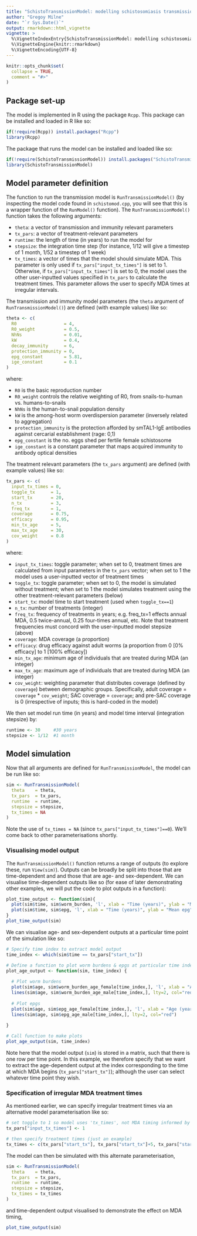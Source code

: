 ```yaml
---
title: "SchistoTransmissionModel: modelling schistosomiasis transmission & immunity"
author: "Gregoy Milne"
date: "`r Sys.Date()`"
output: rmarkdown::html_vignette
vignette: >
  %\VignetteIndexEntry{SchistoTransmissionModel: modelling schistosomiasis transmission}
  %\VignetteEngine{knitr::rmarkdown}
  %\VignetteEncoding{UTF-8}
---
```


```r
knitr::opts_chunk$set(
  collapse = TRUE,
  comment = "#>"
)
```

## Package set-up

The model is implemented in R using the package `Rcpp`. This package can be installed and loaded in R like so:
```r
if(!require(Rcpp)) install.packages("Rcpp")
library(Rcpp)
```

The package that runs the model can be installed and loaded like so:
```r
if(!require(SchistoTransmissionModel)) install.packages("SchistoTransmissionModel")
library(SchistoTransmissionModel)
```

## Model parameter definition

The function to run the transmission model is `RunTransmissionModel()` (by inspecting the model code found in `schistomod.cpp`, you will see that this is a wrapper function of the `RunModel()` function). The `RunTransmissionModel()` function takes the following arguments:

- `theta`:  a vector of transmission and immunity relevant parameters
- `tx_pars`: a vector of treatment-relevant parameters
- `runtime`: the length of time (in years) to run the model for
- `stepsize`: the integration time step (for instance, 1/12 will give a timestep of 1 month, 1/52 a timestep of 1 week)
- `tx_times`: a vector of times that the model should simulate MDA. This parameter is only used if `tx_pars["input_tx_times"]` is set to 1. Otherwise, if `tx_pars["input_tx_times"]` is set to 0, the model uses the other user-inputted values specified in `tx_pars` to calculate the treatment times. This parameter allows the user to specify MDA times at irregular intervals.


The transmission and immunity model parameters (the `theta` argument of `RunTransmissionModel()`) are defined (with example values) like so:
```r
theta <- c(    
  R0                  = 4,
  R0_weight           = 0.5,
  NhNs                = 0.01,
  kW                  = 0.4,
  decay_immunity      = 6,
  protection_immunity = 0,
  epg_constant        = 5.81,
  ige_constant        = 0.1 
)
```

where:

- `R0` is the basic reproduction number
- `R0_weight` controls the relative weighting of R0, from snails-to-human vs. humans-to-snails
- `NhNs` is the human-to-snail population density
- `kW` is the among-host worm overdispersion parameter (inversely related to aggregation)
- `protection_immunity` is the protection afforded by smTAL1-IgE antibodies against cercarial establishment (rage: 0,1)
- `epg_constant` is the no. eggs shed per fertile female schistosome
- `ige_constant` is a constant parameter that maps acquired immunity to antibody optical densities

The treatment relevant parameters (the `tx_pars` argument) are defined (with example values) like so:
```r
tx_pars <- c(
  input_tx_times = 0,
  toggle_tx      = 1,
  start_tx       = 20,
  n_tx           = 3,
  freq_tx        = 1,
  coverage       = 0.75,
  efficacy       = 0.95,
  min_tx_age     = 5,
  max_tx_age     = 30,
  cov_weight     = 0.8
)
```

where:

- `input_tx_times`: toggle parameter; when set to 0, treatment times are calculated from input parameters in the `tx_pars` vector; when set to 1 the model uses a user-inputted vector of treatment times
- `toggle_tx`: toggle parameter; when set to 0, the model is simulated without treatment; when set to 1 the model simulates treatment using the other treatment-relevant parameters (below)
- `start_tx`: model time to start treatment (used when `toggle_tx==1`) 
- `n_tx`: number of treatments (integer)
- `freq_tx`: frequency of treatments in years; e.g. freq_tx=1 effects annual MDA, 0.5 twice-annual, 0.25 four-times annual, etc. Note that treatment frequencies must concord with the user-inputted model stepsize (above)
- `coverage`: MDA coverage (a proportion)
- `efficacy`: drug efficacy against adult worms (a proportion from 0 [0% efficacy] to 1 [100% efficacy])
- `min_tx_age`: minimum age of individuals that are treated during MDA (an integer)
- `max_tx_age`: maximum age of individuals that are treated during MDA (an integer)
- `cov_weight`: weighting parameter that distributes coverage (defined by `coverage`) between demographic groups. Specifically, adult coverage = `coverage` * `cov_weight`; SAC coverage = `coverage`; and pre-SAC coverage is 0 (irrespective of inputs; this is hard-coded in the model)

We then set model run time (in years) and model time interval (integration stepsize) by:

```r
runtime <- 30     #30 years
stepsize <- 1/12  #1 month
```


## Model simulation

Now that all arguments are defined for `RunTransmissionModel`, the model can be run like so: 

```r
sim <- RunTransmissionModel(
  theta    = theta,
  tx_pars  = tx_pars, 
  runtime  = runtime, 
  stepsize = stepsize, 
  tx_times = NA
)
```

Note the use of `tx_times = NA` (since `tx_pars["input_tx_times"]==0`). We'll come back to other parameterisations shortly.


### Visualising model output
The `RunTransmissionModel()` function returns a range of outputs (to explore these, run `View(sim)`). Outputs can be broadly be split into those that are time-dependent and and those that are age- and sex-dependent. We can visualise time-dependent outputs like so (for ease of later demonstrating other examples, we will put the code to plot outputs in a function):

```r
plot_time_output <- function(sim){
  plot(sim$time, sim$worm_burden, 'l', xlab = "Time (years)", ylab = "Mean worm burden")
  plot(sim$time, sim$epg, 'l', xlab = "Time (years)", ylab = "Mean epg")
}
plot_time_output(sim)
```

We can visualise age- and sex-dependent outputs at a particular time point of the simulation like so:

```r
# Specify time index to extract model output
time_index <- which(sim$time == tx_pars["start_tx"])

# Define a function to plot worm burdens & epgs at particular time index
plot_age_output <- function(sim, time_index) {
  
  # Plot worm burdens
  plot(sim$age, sim$worm_burden_age_female[time_index,], 'l', xlab = "Age (years)", ylab = "Worm burden")
  lines(sim$age, sim$worm_burden_age_male[time_index,], lty=2, col="red")
  
  # Plot epgs
  plot(sim$age, sim$epg_age_female[time_index,], 'l', xlab = "Age (years)", ylab = "epg")
  lines(sim$age, sim$epg_age_male[time_index,], lty=2, col="red")
  
}

# Call function to make plots
plot_age_output(sim, time_index)
```

Note here that the model output (`sim`) is stored in a matrix, such that there is one row per time point. In this example, we therefore specify that we want to extract the age-dependent output at the index corresponding to the time at which MDA begins (`tx_pars["start_tx"]`); although the user can select whatever time point they wish.


### Specification of irregular MDA treatment times

As mentioned earlier, we can specify irregular treatment times via an alternative model parameterisation like so:

```r
# set toggle to 1 so model uses 'tx_times', not MDA timing informed by other tx_pars parameters
tx_pars["input_tx_times"] <- 1

# then specify treatment times (just an example)
tx_times <- c(tx_pars["start_tx"], tx_pars["start_tx"]+5, tx_pars["start_tx"]+7)
```

The model can then be simulated with this alternate parameterisation,

```r
sim <- RunTransmissionModel(
  theta    = theta,
  tx_pars  = tx_pars, 
  runtime  = runtime, 
  stepsize = stepsize, 
  tx_times = tx_times
)
```

and time-dependent output visualised to demonstrate the effect on MDA timing,

```r
plot_time_output(sim)
```
